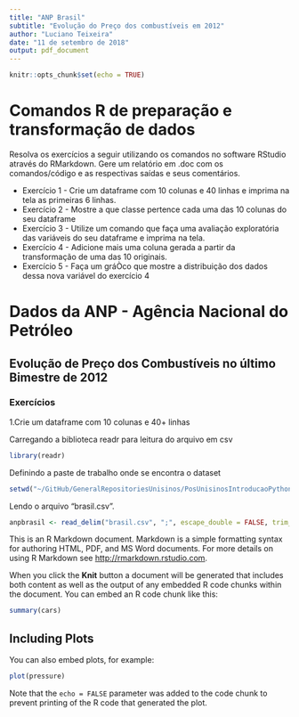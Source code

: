 ```yaml
---
title: "ANP Brasil"
subtitle: "Evolução do Preço dos combustíveis em 2012"
author: "Luciano Teixeira"
date: "11 de setembro de 2018"
output: pdf_document
---
```


```r
knitr::opts_chunk$set(echo = TRUE)
```
# Comandos R de preparação e transformação de dados

Resolva os exercícios a seguir utilizando os comandos no software RStudio através do RMarkdown. Gere um
relatório em .doc com os comandos/código e as respectivas saídas e seus comentários.

  * Exercício 1 - Crie um dataframe com 10 colunas e 40 linhas e imprima na tela as primeiras 6 linhas.
  * Exercício 2 - Mostre a que classe pertence cada uma das 10 colunas do seu dataframe
  * Exercício 3 - Utilize um comando que faça uma avaliação exploratória das variáveis do seu dataframe 
                  e imprima na tela.
  * Exercício 4 - Adicione mais uma coluna gerada a partir da transformação de uma das 10 originais.
  * Exercício 5 - Faça um gráÒco que mostre a distribuição dos dados dessa nova variável do exercício 4

# Dados da ANP - Agência Nacional do Petróleo

## Evolução de Preço dos Combustíveis no último Bimestre de 2012

### Exercícios

1.Crie um dataframe com 10 colunas e 40+ linhas

Carregando a biblioteca readr para leitura do arquivo em csv

```r
library(readr)
```

Definindo a paste de trabalho onde se encontra o dataset

```r
setwd("~/GitHub/GeneralRepositoriesUnisinos/PosUnisinosIntroducaoPythonR/Tarefa")
```

Lendo o arquivo "brasil.csv".

```r
anpbrasil <- read_delim("brasil.csv", ";", escape_double = FALSE, trim_ws = TRUE)
```



This is an R Markdown document. Markdown is a simple formatting syntax for authoring HTML, PDF, and MS Word documents. For more details on using R Markdown see <http://rmarkdown.rstudio.com>.

When you click the **Knit** button a document will be generated that includes both content as well as the output of any embedded R code chunks within the document. You can embed an R code chunk like this:

```r
summary(cars)
```

## Including Plots

You can also embed plots, for example:

```r
plot(pressure)
```

Note that the `echo = FALSE` parameter was added to the code chunk to prevent printing of the R code that generated the plot.
